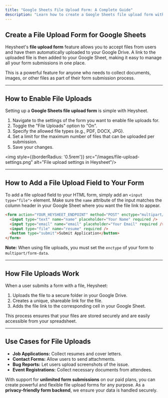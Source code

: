 ```yaml
---
title: "Google Sheets File Upload Form: A Complete Guide"
description: "Learn how to create a Google Sheets file upload form with Heysheet. Allow users to upload files directly to your Google Drive and link them in your spreadsheet."
---
```


## Create a File Upload Form for Google Sheets

Heysheet's **file upload form** feature allows you to accept files from users and have them automatically uploaded to your Google Drive. A link to the uploaded file is then added to your Google Sheet, making it easy to manage all your form submissions in one place.

This is a powerful feature for anyone who needs to collect documents, images, or other files as part of their form submission process.

---

## How to Enable File Uploads

Setting up a **Google Sheets file upload form** is simple with Heysheet.

1.  Navigate to the settings of the form you want to enable file uploads for.
2.  Toggle the "File Uploads" option to "On".
3.  Specify the allowed file types (e.g., PDF, DOCX, JPG).
4.  Set a limit for the maximum number of files that can be uploaded per submission.
5.  Save your changes.

<img style={{borderRadius: '0.5rem'}} src="/images/file-upload-settings.png" alt="File upload settings in Heysheet"/>

---

## How to Add a File Upload Field to Your Form

To add a file upload field to your HTML form, simply add an `<input type="file">` element. Make sure the `name` attribute of the input matches the column header in your Google Sheet where you want the file link to appear.

```html
<form action="YOUR_HEYSHEET_ENDPOINT" method="POST" enctype="multipart/form-data">
  <input type="text" name="name" placeholder="Your Name" required />
  <input type="email" name="email" placeholder="Your Email" required />
  <input type="file" name="resume" required />
  <button type="submit">Submit Application</button>
</form>
```

**Note:** When using file uploads, you must set the `enctype` of your form to `multipart/form-data`.

---

## How File Uploads Work

When a user submits a form with a file, Heysheet:
1.  Uploads the file to a secure folder in your Google Drive.
2.  Creates a unique, shareable link for the file.
3.  Adds the file link to the corresponding cell in your Google Sheet.

This process ensures that your files are stored securely and are easily accessible from your spreadsheet.

---

## Use Cases for File Uploads

-   **Job Applications:** Collect resumes and cover letters.
-   **Contact Forms:** Allow users to send attachments.
-   **Bug Reports:** Let users upload screenshots of the issue.
-   **Event Registrations:** Collect necessary documents from attendees.

With support for **unlimited form submissions** on our paid plans, you can create powerful and flexible file upload forms for any purpose. As a **privacy-friendly form backend**, we ensure your data is handled securely.

